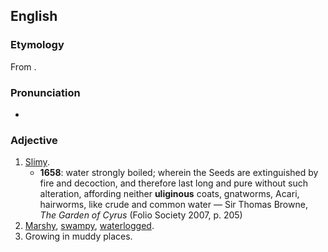 ==English==

===Etymology===
From {{der|en|la|ūlīginōsus|t=swampy}}.

===Pronunciation===
* {{IPA|/juːˈlɪdʒɪnəs/|lang=en}}

===Adjective===
{{en-adj}}

# [[slimy|Slimy]].
#* '''1658''': water strongly boiled; wherein the Seeds are extinguished by fire and decoction, and therefore last long and pure without such alteration, affording neither '''uliginous''' coats, gnatworms, Acari, hairworms, like crude and common water — Sir Thomas Browne, ''The Garden of Cyrus'' (Folio Society 2007, p. 205)
# [[marshy|Marshy]], [[swampy]], [[waterlogged]].
# Growing in muddy places.
#: {{rfquotek|Woodward}}